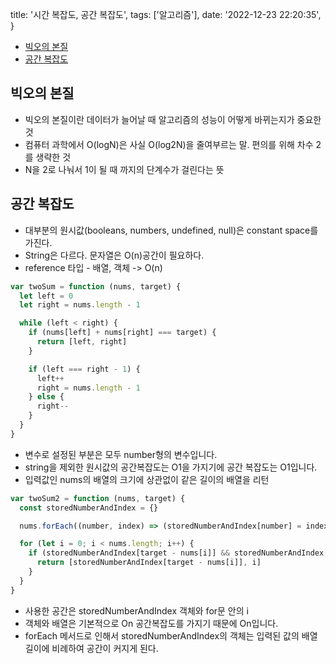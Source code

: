   title: '시간 복잡도, 공간 복잡도',
  tags: ['알고리즘'],
  date: '2022-12-23 22:20:35',
}

- [빅오의 본질](#빅오의-본질)
- [공간 복잡도](#공간-복잡도)

## 빅오의 본질

- 빅오의 본질이란 데이터가 늘어날 때 알고리즘의 성능이 어떻게 바뀌는지가 중요한 것
- 컴퓨터 과학에서 O(logN)은 사실 O(log2N)을 줄여부르는 말. 편의를 위해 차수 2를 생략한 것
- N을 2로 나눠서 1이 될 때 까지의 단계수가 걸린다는 뜻

## 공간 복잡도

- 대부분의 원시값(booleans, numbers, undefined, null)은 constant space를 가진다.
- String은 다르다. 문자열은 O(n)공간이 필요하다.
- reference 타입 - 배열, 객체 -> O(n)

```js
var twoSum = function (nums, target) {
  let left = 0
  let right = nums.length - 1

  while (left < right) {
    if (nums[left] + nums[right] === target) {
      return [left, right]
    }

    if (left === right - 1) {
      left++
      right = nums.length - 1
    } else {
      right--
    }
  }
}
```

- 변수로 설정된 부분은 모두 number형의 변수입니다.
- string을 제외한 원시값의 공간복잡도는 O1을 가지기에 공간 복잡도는 O1입니다.
- 입력값인 nums의 배열의 크기에 상관없이 같은 길이의 배열을 리턴

```js
var twoSum2 = function (nums, target) {
  const storedNumberAndIndex = {}

  nums.forEach((number, index) => (storedNumberAndIndex[number] = index))

  for (let i = 0; i < nums.length; i++) {
    if (storedNumberAndIndex[target - nums[i]] && storedNumberAndIndex[target - nums[i]] !== i) {
      return [storedNumberAndIndex[target - nums[i]], i]
    }
  }
}
```

- 사용한 공간은 storedNumberAndIndex 객체와 for문 안의 i
- 객체와 배열은 기본적으로 On 공간복잡도를 가지기 때문에 On입니다.
- forEach 메서드로 인해서 storedNumberAndIndex의 객체는 입력된 값의 배열 길이에 비례하여 공간이 커지게 된다.
